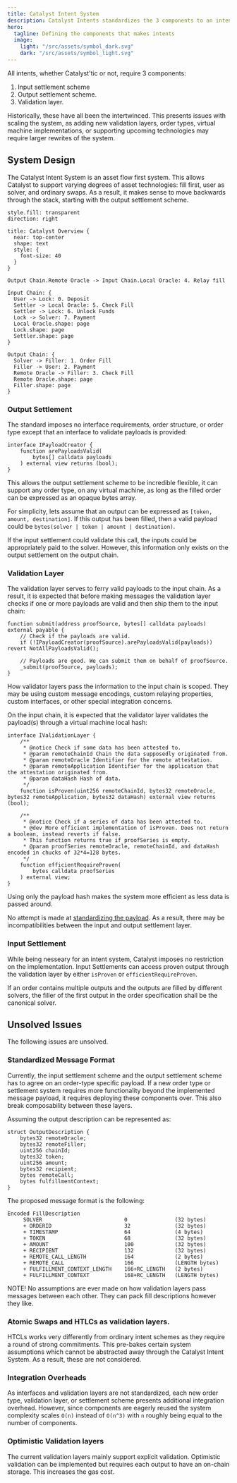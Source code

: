 ```yaml
---
title: Catalyst Intent System
description: Catalyst Intents standardizes the 3 components to an intent, the input context, the output context, and the verification layer. This allows Catalyst to be efficient, flexible, and extensive.
hero:
  tagline: Defining the components that makes intents
  image:
    light: "/src/assets/symbol_dark.svg"
    dark: "/src/assets/symbol_light.svg"
---
```


All intents, whether Catalyst'tic or not, require 3 components:
1. Input settlement scheme
2. Output settlement scheme.
3. Validation layer.

Historically, these have all been the intertwinced. This presents issues with scaling the system, as adding new validation layers, order types, virtual machine implementations, or supporting upcoming technologies may require larger rewrites of the system.

## System Design
The Catalyst Intent System is an asset flow first system. This allows Catalyst to support varying degrees of asset technologies: fill first, user as solver, and ordinary swaps. As a result, it makes sense to move backwards through the stack, starting with the output settlement scheme.

```d2
style.fill: transparent
direction: right

title: Catalyst Overview {
  near: top-center
  shape: text
  style: {
    font-size: 40
  }
}

Output Chain.Remote Oracle -> Input Chain.Local Oracle: 4. Relay fill

Input Chain: {
  User -> Lock: 0. Deposit
  Settler -> Local Oracle: 5. Check Fill
  Settler -> Lock: 6. Unlock Funds
  Lock -> Solver: 7. Payment
  Local Oracle.shape: page
  Lock.shape: page
  Settler.shape: page
}

Output Chain: {
  Solver -> Filler: 1. Order Fill
  Filler -> User: 2. Payment
  Remote Oracle -> Filler: 3. Check Fill
  Remote Oracle.shape: page
  Filler.shape: page
}

```

### Output Settlement
The standard imposes no interface requirements, order structure, or order type except that an interface to validate payloads is provided:
```solidity
interface IPayloadCreator {
    function arePayloadsValid(
        bytes[] calldata payloads
    ) external view returns (bool);
}
```
This allows the output settlement scheme to be incredible flexible, it can support any order type, on any virtual machine, as long as the filled order can be expressed as an opaque bytes array.

For simplicity, lets assume that an output can be expressed as `[token, amount, destination]`. If this output has been filled, then a valid payload could be `bytes(solver | token | amount | destination)`.

If the input settlement could validate this call, the inputs could be appropriately paid to the solver. However, this information only exists on the output settlement on the output chain.

### Validation Layer

The validation layer serves to ferry valid payloads to the input chain. As a result, it is expected that before making messages the validation layer checks if one or more payloads are valid and then ship them to the input chain:

```solidity
function submit(address proofSource, bytes[] calldata payloads) external payable {
	// Check if the payloads are valid.
	if (!IPayloadCreator(proofSource).arePayloadsValid(payloads)) revert NotAllPayloadsValid();

	// Payloads are good. We can submit them on behalf of proofSource.
	_submit(proofSource, payloads);
}
```
How validator layers pass the information to the input chain is scoped. They may be using custom message encodings, custom relaying properties, custom interfaces, or other special integration concerns.

On the input chain, it is expected that the validator layer validates the payload(s) through a virtual machine local hash:
```solidity
interface IValidationLayer {
    /**
     * @notice Check if some data has been attested to.
     * @param remoteChainId Chain the data supposedly originated from.
     * @param remoteOracle Identifier for the remote attestation.
     * @param remoteApplication Identifier for the application that the attestation originated from.
     * @param dataHash Hash of data.
     */
    function isProven(uint256 remoteChainId, bytes32 remoteOracle, bytes32 remoteApplication, bytes32 dataHash) external view returns (bool);

    /**
     * @notice Check if a series of data has been attested to.
     * @dev More efficient implementation of isProven. Does not return a boolean, instead reverts if false.
     * This function returns true if proofSeries is empty.
     * @param proofSeries remoteOracle, remoteChainId, and dataHash encoded in chucks of 32*4=128 bytes.
     */
    function efficientRequireProven(
        bytes calldata proofSeries
    ) external view;
}
```

Using only the payload hash makes the system more efficient as less data is passed around.

No attempt is made at [standardizing the payload](#standardized-message-format). As a result, there may be incompatibilities between the input and output settlement layer. 

### Input Settlement

While being nesseary for an intent system, Catalyst imposes no restriction on the implementation. Input Settlements can access proven output through the validation layer by either `isProven` or `efficientRequireProven`.

If an order contains multiple outputs and the outputs are filled by different solvers, the filler of the first output in the order specification shall be the canonical solver.

## Unsolved Issues

The following issues are unsolved.

### Standardized Message Format
Currently, the input settlement scheme and the output settlement scheme has to agree on an order-type specific payload. If a new order type or settlement system requires more functionality beyond the implemented message payload, it requires deploying these components over. This also break composability between these layers.

Assuming the output description can be represented as:
```solidity
struct OutputDescription {
    bytes32 remoteOracle;
    bytes32 remoteFiller;
    uint256 chainId;
    bytes32 token;
    uint256 amount;
    bytes32 recipient;
    bytes remoteCall;
    bytes fulfillmentContext;
}
```
The proposed message format is the following:
```
Encoded FillDescription
     SOLVER                          0               (32 bytes)
     + ORDERID                       32              (32 bytes)
     + TIMESTAMP                     64              (4 bytes)
     + TOKEN                         68              (32 bytes)
     + AMOUNT                        100             (32 bytes)
     + RECIPIENT                     132             (32 bytes)
     + REMOTE_CALL_LENGTH            164             (2 bytes)
     + REMOTE_CALL                   166             (LENGTH bytes)
     + FULFILLMENT_CONTEXT_LENGTH    166+RC_LENGTH   (2 bytes)
     + FULFILLMENT_CONTEXT           168+RC_LENGTH   (LENGTH bytes)
```

NOTE! No assumptions are ever made on how validation layers pass messages between each other. They can pack fill descriptions however they like.

### Atomic Swaps and HTLCs as validation layers.

HTCLs works very differently from ordinary intent schemes as they require a round of strong commitments. This pre-bakes certain system assumptions which cannot be abstracted away through the Catalyst Intent System. As a result, these are not considered.

### Integration Overheads

As interfaces and validation layers are not standardized, each new order type, validation layer, or settlement scheme presents additional integration overhead. However, since components are eagerly reused the system complexity scales `O(n)` instead of `O(n^3)` with `n` roughly being equal to the number of components.

### Optimistic Validation layers

The current validation layers mainly support explicit validation. Optimistic validation can be implemented but requires each output to have an on-chain storage. This increases the gas cost.